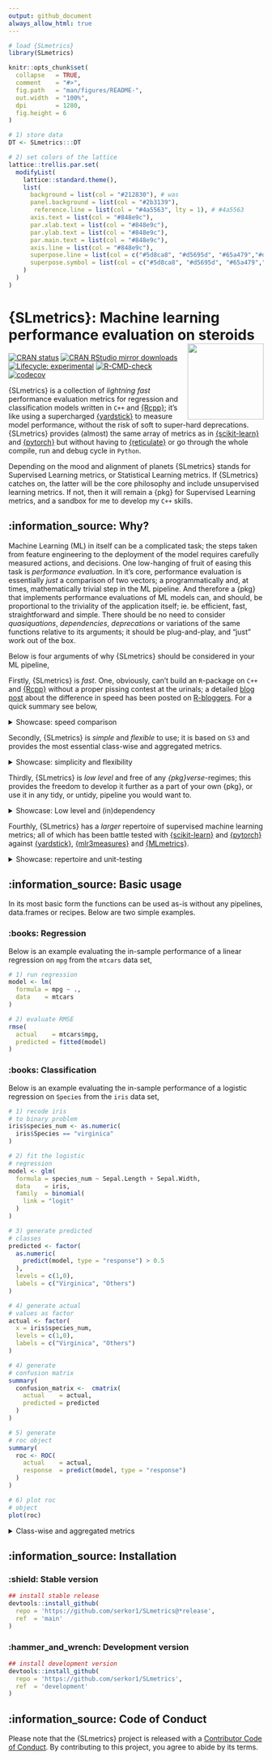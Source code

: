 ```yaml
---
output: github_document
always_allow_html: true
---
```


<!-- README.md is generated from README.Rmd. Please edit that file -->

```r
# load {SLmetrics}
library(SLmetrics)

knitr::opts_chunk$set(
  collapse   = TRUE,
  comment    = "#>",
  fig.path   = "man/figures/README-",
  out.width  = "100%",
  dpi        = 1280,
  fig.height = 6
)

# 1) store data
DT <- SLmetrics:::DT

# 2) set colors of the lattice
lattice::trellis.par.set(
  modifyList(
    lattice::standard.theme(), 
    list(
      background = list(col = "#212830"), # was  
      panel.background = list(col = "#2b3139"),
       reference.line = list(col = "#4a5563", lty = 1), # #4a5563
      axis.text = list(col = "#848e9c"),         
      par.xlab.text = list(col = "#848e9c"),    
      par.ylab.text = list(col = "#848e9c"),     
      par.main.text = list(col = "#848e9c"),
      axis.line = list(col = "#848e9c"), 
      superpose.line = list(col = c("#5d8ca8", "#d5695d", "#65a479","#d3ba68")),
      superpose.symbol = list(col = c("#5d8ca8", "#d5695d", "#65a479","#d3ba68"), pch = 16)
    )
  )
)
```

# {SLmetrics}: Machine learning performance evaluation on steroids <img src="man/figures/logo.png" align="right" height="150" alt="" />

<!-- badges: start -->
[![CRAN status](https://www.r-pkg.org/badges/version/SLmetrics)](https://CRAN.R-project.org/package=SLmetrics)
[![CRAN RStudio mirror downloads](https://cranlogs.r-pkg.org/badges/last-month/SLmetrics?color=blue)](https://r-pkg.org/pkg/SLmetrics)
[![Lifecycle: experimental](https://img.shields.io/badge/lifecycle-experimental-orange.svg)](https://lifecycle.r-lib.org/articles/stages.html#experimental)
[![R-CMD-check](https://github.com/serkor1/SLmetrics/actions/workflows/R-CMD-check.yaml/badge.svg)](https://github.com/serkor1/SLmetrics/actions/workflows/R-CMD-check.yaml)
[![codecov](https://codecov.io/gh/serkor1/SLmetrics/branch/development/graph/badge.svg?token=X2osJDSRlN)](https://codecov.io/gh/serkor1/SLmetrics)
<!-- badges: end -->

{SLmetrics} is a collection of *lightning fast* performance evaluation metrics for regression and classification models written in `C++` and [{Rcpp}](https://github.com/RcppCore/Rcpp); it's like using a supercharged [{yardstick}](https://github.com/tidymodels/yardstick) to measure model performance, without the risk of soft to super-hard deprecations. {SLmetrics} provides (almost) the same array of metrics as in [{scikit-learn}](https://github.com/scikit-learn/scikit-learn) and [{pytorch}](https://github.com/pytorch/pytorch) but without having to [{reticulate}](https://github.com/rstudio/reticulate) or go through the whole compile, run and debug cycle in `Python`.

Depending on the mood and alignment of planets {SLmetrics} stands for Supervised Learning metrics, or Statistical Learning metrics. If {SLmetrics} catches on, the latter will be the core philosophy and include unsupervised learning metrics. If not, then it will remain a {pkg} for Supervised Learning metrics, and a sandbox for me to develop my `C++` skills.

## :information_source: Why?

Machine Learning (ML) in itself can be a complicated task; the steps taken from feature engineering to the deployment of the model requires carefully measured actions, and decisions. One low-hanging of fruit of easing this task is *performance evaluation*. In it's core, performance evaluation is essentially *just* a comparison of two vectors; a programmatically and, at times, mathematically trivial step in the ML pipeline. And therefore a {pkg} that implements performance evaluations of ML models can, and should, be proportional to the triviality of the application itself; ie. be efficient, fast, straightforward and simple. There should be no need to consider *quasiquations*, *dependencies*, *deprecations* or variations of the same functions relative to its arguments; it should be plug-and-play, and "just" work out of the box. 

Below is four arguments of why {SLmetrics} should be considered in your ML pipeline,

Firstly, {SLmetrics} is *fast*. One, obviously, can't build an `R`-package on `C++` and [{Rcpp}](https://github.com/RcppCore/Rcpp) without a proper pissing contest at the urinals; a detailed [blog post](https://www.r-bloggers.com/) about the difference in speed has been posted on [R-bloggers](https://www.r-bloggers.com/). For a quick summary see below,

<details>
<summary> Showcase: speed comparison </summary>

Below is two simple cases that any {pkg} should be able to handle gracefully; computing a confusion matrix and computing the root mean squared error. The source code of the performance test can be found [here](https://github.com/serkor1/SLmetrics/blob/main/data-raw/performance.R).

## Execution time: Computing a 2 x 2 Confusion Matrix

```r
lattice::xyplot(
  median ~ sample_size,
  data = DT[[1]],
  groups = expr,
  type = 'l', 
  auto.key = list(columns = 2, col = "#848e9c"),
  scales = list(
    y = list(log = FALSE) ,
    x = list(log = FALSE)
    ),
  xlab = "Sample Size (N)",
  ylab = "Median Execution Time (Microseconds)",
  panel = function(...) {
    lattice::panel.grid(...)
    lattice::panel.xyplot(...)
    
  }
)
```

## Execution time: Computing the Root Mean Squared Error (RMSE)

```r
lattice::xyplot(
  median ~ sample_size,
  data = DT[[2]],
  groups = expr,
  type = "l",
  scales = list(
    y = list(log = FALSE),
    x = list(log = FALSE)
    ),
  auto.key = list(columns = 2, col = "#848e9c"),
  xlab = "Sample Size (N)",
  ylab = "Median Execution Time (Microseconds)",
  panel = function(...) {
    lattice::panel.grid(...)
    lattice::panel.xyplot(...)
    
  }
)
```

In both cases the execution time is diverging in favor of {SLmetrics}; we promised speed and efficiency - and that is what you get.

> In all fairness, {yardstick} is more defensive in its implementation of some of its
> functions. However, the difference in the average runtime can't be entirely attributed to this element.



</details>

Secondly, {SLmetrics} is *simple* and *flexible* to use; it is based on `S3` and provides the most essential class-wise and aggregated metrics.

<details>
<summary> Showcase: simplicity and flexibility </summary>

Consider the classification problem below,

```r
# 1) actual classes
actual <- factor(
  x = sample(x = 1:3, size = 100, replace = TRUE,prob = c(0.25,0.5,0.5)),
  levels = c(1:3),
  labels = letters[1:3]
)

# 2) predicted classes
predicted <- factor(
  x = sample(x = 1:3, size = 100, replace = TRUE,prob = c(0.5,0.25,0.25)),
  levels = c(1:3),
  labels = letters[1:3]
)
```

The `recall`, `precision` and `specificity` can be calculated as follows,

```r
# 1) recall
recall(actual, predicted)

# 2) precision
precision(actual, predicted)

# 3) specificity
specificity(actual, predicted)
```

Each function returns the class-wise metric; there is no need to specify the "positive" class - it just returns everything as defined by the `factor()`-function. The overall `recall`, for example, can be computed with a single `<[logical]>`-argument,

```r
# 1) micro-averaged
# recall
recall(actual, predicted, micro = TRUE)

# 2) macro-averaged
# recall
recall(actual, predicted, micro = FALSE)
```


However, it is not efficient to loop through the entire range of the `actual`- and `predicted`-vector to calculate three metrics; we could just pass the functions a confusion matrix, and base the calculations off of that as below,

```r
# 0) confusion matrix
confusion_matrix <- cmatrix(
  actual,
  predicted
)

# 1) recall
recall(confusion_matrix)

# 2) precision
precision(confusion_matrix)

# 3) specificity
specificity(confusion_matrix)
```

It is the same call and metric with slightly different arguments; this is the power and simplicity of `S3`.


</details>

Thirdly, {SLmetrics} is *low level* and free of any *{pkg}verse*-regimes; this provides the freedom to develop it further as a part of your own {pkg}, or use it in any tidy, or untidy, pipeline you would want to.

<details>
<summary> Showcase: Low level and (in)dependency </summary>

Currently {SLmetrics} depends on three {pkgs}; [{Rcpp}](https://github.com/RcppCore/Rcpp),  [{RcppEigen}](https://github.com/RcppCore/RcppEigen) and [{lattice}](https://github.com/deepayan/lattice). Three incredibly stable, flexible and efficient R packages. There is basically zero risk of downstream breaking changes, {pkg} bloating and/or compatibility issues.

The source code of {SLmetrics} are primarily made up of unrolled loops and matrix algebra using [{RcppEigen}](https://github.com/RcppCore/RcppEigen). There is, at most, one conversion between `R` and `C++` compatible objects without redundant type-checks, or various mapping functions; this makes {SLmetrics} lightweight and ideal for high-speed computing.

</details>

Fourthly, {SLmetrics} has a *larger* repertoire of supervised machine learning metrics; all of which has been battle tested with [{scikit-learn}](https://github.com/scikit-learn/scikit-learn) and [{pytorch}](https://github.com/pytorch/pytorch) against [{yardstick}](https://github.com/tidymodels/yardstick), [{mlr3measures}](https://github.com/mlr-org/mlr3measures) and [{MLmetrics}](https://github.com/yanyachen/MLmetrics).

<details>
<summary> Showcase: repertoire and unit-testing </summary>

{SLmetrics} is build as the `R`-version of [{scikit-learn}](https://github.com/scikit-learn/scikit-learn) but with a larger focus on versatility, speed and the simplicity of `R`. All the functions implemented in {SLmetrics} are tested using [{scikit-learn}](https://github.com/scikit-learn/scikit-learn) and [{pytorch}](https://github.com/pytorch/pytorch) as reference values. 

</details>

## :information_source: Basic usage

In its most basic form the functions can be used as-is without any pipelines, data.frames or recipes. Below are two simple examples.

### :books: Regression

Below is an example evaluating the in-sample performance of a linear regression on `mpg` from the `mtcars` data set, 

```r
# 1) run regression
model <- lm(
  formula = mpg ~ .,
  data    = mtcars
)

# 2) evaluate RMSE
rmse(
  actual    = mtcars$mpg,
  predicted = fitted(model)
)
```

### :books: Classification

Below is an example evaluating the in-sample performance of a logistic regression on `Species` from the `iris` data set, 

```r
# 1) recode iris
# to binary problem
iris$species_num <- as.numeric(
  iris$Species == "virginica"
)

# 2) fit the logistic
# regression
model <- glm(
  formula = species_num ~ Sepal.Length + Sepal.Width,
  data    = iris,
  family  = binomial(
    link = "logit"
  )
)

# 3) generate predicted
# classes
predicted <- factor(
  as.numeric(
    predict(model, type = "response") > 0.5
  ),
  levels = c(1,0),
  labels = c("Virginica", "Others")
)

# 4) generate actual
# values as factor
actual <- factor(
  x = iris$species_num,
  levels = c(1,0),
  labels = c("Virginica", "Others")
)
```

```r
# 4) generate
# confusion matrix
summary(
  confusion_matrix <-  cmatrix(
    actual    = actual,
    predicted = predicted
  )
)
```

```r
# 5) generate
# roc object
summary(
  roc <- ROC(
    actual    = actual,
    response  = predict(model, type = "response")
  )
)

# 6) plot roc
# object
plot(roc)
```

<details>
<summary> Class-wise and aggregated metrics </summary>

__Classwise specificity__

```r
sensitivity(
  confusion_matrix,
  micro = NULL
)
```

__Micro averaged specificity__

```r
sensitivity(
  confusion_matrix,
  micro = TRUE
)
```

__Macro averaged specificity__

```r
sensitivity(
  confusion_matrix,
  micro = FALSE
)
```

</details>

## :information_source: Installation

### :shield: Stable version
```r
## install stable release
devtools::install_github(
  repo = 'https://github.com/serkor1/SLmetrics@*release',
  ref  = 'main'
)
```

### :hammer_and_wrench: Development version
```r
## install development version
devtools::install_github(
  repo = 'https://github.com/serkor1/SLmetrics',
  ref  = 'development'
)
```

## :information_source: Code of Conduct

Please note that the {SLmetrics} project is released with a [Contributor Code of Conduct](https://contributor-covenant.org/version/2/1/CODE_OF_CONDUCT.html). By contributing to this project, you agree to abide by its terms.
